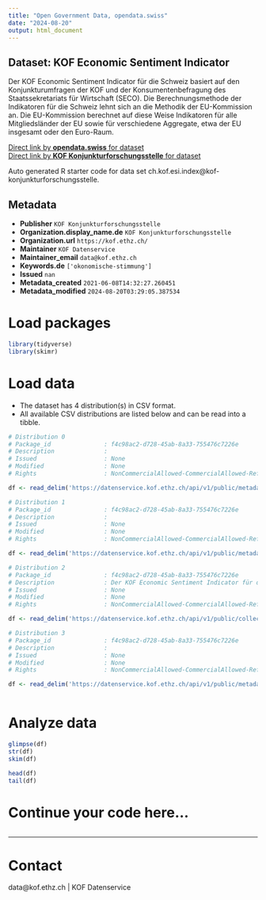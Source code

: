 ```yaml
---
title: "Open Government Data, opendata.swiss"
date: "2024-08-20"
output: html_document
---
```


## Dataset: KOF Economic Sentiment Indicator

Der KOF Economic Sentiment Indicator für die Schweiz basiert auf den Konjunkturumfragen der KOF und der Konsumentenbefragung des Staatssekretariats für Wirtschaft (SECO). Die Berechnungsmethode der Indikatoren für die Schweiz lehnt sich an die Methodik der EU-Kommission an. Die EU-Kommission berechnet auf diese Weise Indikatoren für alle Mitgliedsländer der EU sowie für verschiedene Aggregate, etwa der EU insgesamt oder den Euro-Raum.

[Direct link by **opendata.swiss** for dataset](https://opendata.swiss/de/dataset/kof-economic-sentiment-indicator)<br>
[Direct link by **KOF Konjunkturforschungsstelle** for dataset](https://kof.ethz.ch/prognosen-indikatoren/indikatoren/kof-economic-sentiment-indicator.html)

Auto generated R starter code for data set ch.kof.esi.index@kof-konjunkturforschungsstelle.

## Metadata

- **Publisher** `KOF Konjunkturforschungsstelle`
- **Organization.display_name.de** `KOF Konjunkturforschungsstelle`
- **Organization.url** `https://kof.ethz.ch/`
- **Maintainer** `KOF Datenservice`
- **Maintainer_email** `data@kof.ethz.ch`
- **Keywords.de** `['okonomische-stimmung']`
- **Issued** `nan`
- **Metadata_created** `2021-06-08T14:32:27.260451`
- **Metadata_modified** `2024-08-20T03:29:05.387534`


# Load packages

```r

library(tidyverse)
library(skimr)

```

# Load data

-   The dataset has 4 distribution(s) in CSV format.
-   All available CSV distributions are listed below and can be read into a tibble.

```r

# Distribution 0
# Package_id               : f4c98ac2-d728-45ab-8a33-755476c7226e
# Description              : 
# Issued                   : None
# Modified                 : None
# Rights                   : NonCommercialAllowed-CommercialAllowed-ReferenceRequired

df <- read_delim('https://datenservice.kof.ethz.ch/api/v1/public/metadata/collections/ogd_ch.kof.esi?mime=csv&locale=en')

# Distribution 1
# Package_id               : f4c98ac2-d728-45ab-8a33-755476c7226e
# Description              : 
# Issued                   : None
# Modified                 : None
# Rights                   : NonCommercialAllowed-CommercialAllowed-ReferenceRequired

df <- read_delim('https://datenservice.kof.ethz.ch/api/v1/public/metadata/collections/ogd_ch.kof.esi?mime=csv&locale=de')

# Distribution 2
# Package_id               : f4c98ac2-d728-45ab-8a33-755476c7226e
# Description              : Der KOF Economic Sentiment Indicator für die Schweiz basiert auf den Konjunkturumfragen der KOF und der Konsumentenbefragung des Staatssekretariats für Wirtschaft (SECO). Die Berechnungsmethode der Indikatoren für die Schweiz lehnt sich an die Methodik der EU-Kommission an. Die EU-Kommission berechnet auf diese Weise Indikatoren für alle Mitgliedsländer der EU sowie für verschiedene Aggregate, etwa der EU insgesamt oder den Euro-Raum.
# Issued                   : None
# Modified                 : None
# Rights                   : NonCommercialAllowed-CommercialAllowed-ReferenceRequired

df <- read_delim('https://datenservice.kof.ethz.ch/api/v1/public/collections/ogd_ch.kof.esi?mime=csv')

# Distribution 3
# Package_id               : f4c98ac2-d728-45ab-8a33-755476c7226e
# Description              : 
# Issued                   : None
# Modified                 : None
# Rights                   : NonCommercialAllowed-CommercialAllowed-ReferenceRequired

df <- read_delim('https://datenservice.kof.ethz.ch/api/v1/public/metadata/collections/ogd_ch.kof.esi?mime=csv&locale=fr')



```

# Analyze data

```r

glimpse(df)
str(df)
skim(df)

head(df)
tail(df)

```

# Continue your code here...

```r

```

------------------------------------------------------------------------

# Contact

data@kof.ethz.ch | KOF Datenservice

